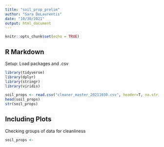 ```yaml
---
title: "soil_prop_prelim"
author: "Sara DeLaurentis"
date: "10/30/2021"
output: html_document
---
```


```r
knitr::opts_chunk$set(echo = TRUE)
```

## R Markdown
Setup: Load packages and .csv

```r
library(tidyverse)
library(dplyr)
library(stringr)
library(viridis)

soil_props <- read.csv("cleaner_master_20211030.csv", header=T, na.strings=c("", " ", "NA"))
head(soil_props)
str(soil_props)
```

## Including Plots

Checking groups of data for cleanliness

```r
soil_props <- 


```


